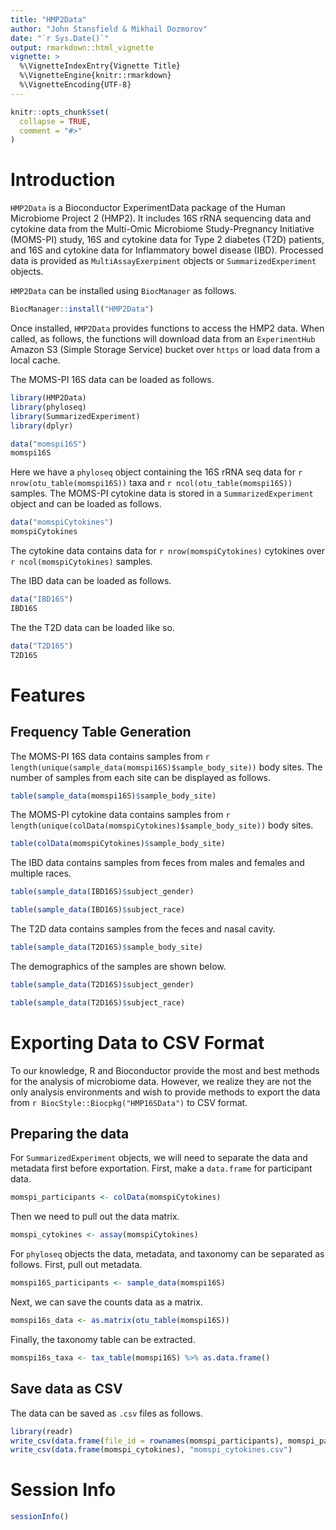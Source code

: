 ---
title: "HMP2Data"
author: "John Stansfield & Mikhail Dozmorov"
date: "`r Sys.Date()`"
output: rmarkdown::html_vignette
vignette: >
  %\VignetteIndexEntry{Vignette Title}
  %\VignetteEngine{knitr::rmarkdown}
  %\VignetteEncoding{UTF-8}
---

```{r setup, include = FALSE}
knitr::opts_chunk$set(
  collapse = TRUE,
  comment = "#>"
)
```


# Introduction

`HMP2Data` is a Bioconductor ExperimentData package of the Human Microbiome Project 2 (HMP2). It includes 16S rRNA sequencing data and cytokine data from the Multi-Omic Microbiome Study-Pregnancy Initiative (MOMS-PI) study, 16S and cytokine data for Type 2 diabetes (T2D) patients, and 16S and cytokine data for Inflammatory bowel disease (IBD). Processed data is provided as `MultiAssayExerpiment` objects or `SummarizedExperiment` objects. 

`HMP2Data` can be installed using `BiocManager` as follows.

```{r, eval = FALSE}
BiocManager::install("HMP2Data")
```

Once installed, `HMP2Data` provides functions to access the HMP2 data. When called, as follows, the functions will download data from an `ExperimentHub` Amazon S3 (Simple Storage Service) bucket over `https` or load data from a local cache.

The MOMS-PI 16S data can be loaded as follows.

```{r, message=FALSE}
library(HMP2Data)
library(phyloseq)
library(SummarizedExperiment)
library(dplyr)

data("momspi16S")
momspi16S
```

Here we have a `phyloseq` object containing the 16S rRNA seq data for `r nrow(otu_table(momspi16S))` taxa and `r ncol(otu_table(momspi16S))` samples. The MOMS-PI cytokine data is stored in a `SummarizedExperiment` object and can be loaded as follows.

```{r}
data("momspiCytokines")
momspiCytokines
```

The cytokine data contains data for `r nrow(momspiCytokines)` cytokines over `r ncol(momspiCytokines)` samples.

The IBD data can be loaded as follows.

```{r}
data("IBD16S")
IBD16S
```

The the T2D data can be loaded like so.

```{r}
data("T2D16S")
T2D16S
```



# Features

## Frequency Table Generation

The MOMS-PI 16S data contains samples from `r length(unique(sample_data(momspi16S)$sample_body_site))` body sites. The number of samples from each site can be displayed as follows.

```{r}
table(sample_data(momspi16S)$sample_body_site)
```


The MOMS-PI cytokine data contains samples from `r length(unique(colData(momspiCytokines)$sample_body_site))` body sites.

```{r}
table(colData(momspiCytokines)$sample_body_site)
```

The IBD data contains samples from feces from males and females and multiple races.

```{r}
table(sample_data(IBD16S)$subject_gender)

table(sample_data(IBD16S)$subject_race)
```

The T2D data contains samples from the feces and nasal cavity.

```{r}
table(sample_data(T2D16S)$sample_body_site)
```

The demographics of the samples are shown below.

```{r}
table(sample_data(T2D16S)$subject_gender)

table(sample_data(T2D16S)$subject_race)
```



# Exporting Data to CSV Format

To our knowledge, R and Bioconductor provide the most and best methods for the
analysis of microbiome data. However, we realize they are not the only analysis
environments and wish to provide methods to export the data from
`r BiocStyle::Biocpkg("HMP16SData")` to CSV format. 


## Preparing the data

For `SummarizedExperiment` objects, we will need to separate the data and metadata first before exportation. First, make a `data.frame` for participant data.

```{r}
momspi_participants <- colData(momspiCytokines)
```

Then we need to pull out the data matrix.

```{r}
momspi_cytokines <- assay(momspiCytokines)
```

For `phyloseq` objects the data, metadata, and taxonomy can be separated as follows. First, pull out metadata.

```{r}
momspi16S_participants <- sample_data(momspi16S)
```

Next, we can save the counts data as a matrix.

```{r}
momspi16s_data <- as.matrix(otu_table(momspi16S))
```

Finally, the taxonomy table can be extracted.

```{r}
momspi16s_taxa <- tax_table(momspi16S) %>% as.data.frame()
```

## Save data as CSV

The data can be saved as `.csv` files as follows.

```{r, eval = FALSE}
library(readr)
write_csv(data.frame(file_id = rownames(momspi_participants), momspi_participants), "momspi_participants.csv")
write_csv(data.frame(momspi_cytokines), "momspi_cytokines.csv")
```


# Session Info

```{r}
sessionInfo()
```

